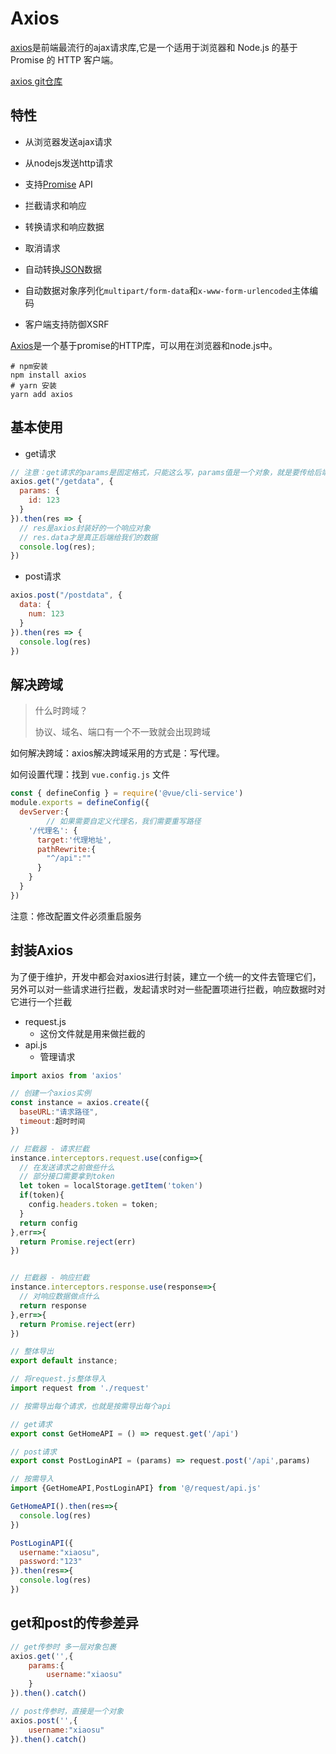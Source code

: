 # Axios

[axios](https://axios-http.com/)是前端最流行的ajax请求库,它是一个适用于浏览器和 Node.js 的基于 Promise 的 HTTP 客户端。

[axios git仓库](https://github.com/axios/axios)

## 特性

- 从浏览器发送ajax请求

- 从nodejs发送http请求

- 支持[Promise](https://developer.mozilla.org/en-US/docs/Web/JavaScript/Reference/Global_Objects/Promise) API
- 拦截请求和响应
- 转换请求和响应数据
- 取消请求
- 自动转换[JSON](https://www.json.org/json-en.html)数据
- 自动数据对象序列化`multipart/form-data`和`x-www-form-urlencoded`主体编码
- 客户端支持防御XSRF


[Axios](https://axios-http.com/zh/)是一个基于promise的HTTP库，可以用在浏览器和node.js中。

```shell
# npm安装
npm install axios
# yarn 安装
yarn add axios
```



## 基本使用

- get请求

```jsx
// 注意：get请求的params是固定格式，只能这么写，params值是一个对象，就是要传给后端的参数
axios.get("/getdata", {
  params: {
    id: 123
  }
}).then(res => {
  // res是axios封装好的一个响应对象
  // res.data才是真正后端给我们的数据
  console.log(res);
})
```

- post请求

```jsx
axios.post("/postdata", {
  data: {
    num: 123
  }
}).then(res => {
  console.log(res)
})
```

## 解决跨域

> 什么时跨域？
>
> 协议、域名、端口有一个不一致就会出现跨域

如何解决跨域：axios解决跨域采用的方式是：写代理。

如何设置代理：找到 `vue.config.js` 文件

```jsx
const { defineConfig } = require('@vue/cli-service')
module.exports = defineConfig({
  devServer:{
		// 如果需要自定义代理名，我们需要重写路径
    '/代理名': {
      target:'代理地址',
      pathRewrite:{
        "^/api":""
      }
    }
  }
})
```

注意：修改配置文件必须重启服务



## 封装Axios

为了便于维护，开发中都会对axios进行封装，建立一个统一的文件去管理它们，另外可以对一些请求进行拦截，发起请求时对一些配置项进行拦截，响应数据时对它进行一个拦截

- request.js
  - 这份文件就是用来做拦截的
- api.js
  - 管理请求



```jsx
import axios from 'axios'

// 创建一个axios实例
const instance = axios.create({
  baseURL:"请求路径",
  timeout:超时时间
})

// 拦截器 - 请求拦截
instance.interceptors.request.use(config=>{
  // 在发送请求之前做些什么
  // 部分接口需要拿到token
  let token = localStorage.getItem('token')
  if(token){
    config.headers.token = token;
  }
  return config
},err=>{
  return Promise.reject(err)
})


// 拦截器 - 响应拦截
instance.interceptors.response.use(response=>{
  // 对响应数据做点什么
  return response
},err=>{
  return Promise.reject(err)
})

// 整体导出
export default instance;
```



```jsx
// 将request.js整体导入
import request from './request'

// 按需导出每个请求，也就是按需导出每个api

// get请求
export const GetHomeAPI = () => request.get('/api')

// post请求
export const PostLoginAPI = (params) => request.post('/api',params)

```



```jsx
// 按需导入
import {GetHomeAPI,PostLoginAPI} from '@/request/api.js'

GetHomeAPI().then(res=>{
  console.log(res)
})

PostLoginAPI({
  username:"xiaosu",
  password:"123"
}).then(res=>{
  console.log(res)
})
```



## get和post的传参差异



```jsx
// get传参时 多一层对象包裹
axios.get('',{
	params:{
		username:"xiaosu"
	}
}).then().catch()

// post传参时，直接是一个对象
axios.post('',{
	username:"xiaosu"
}).then().catch()
```

